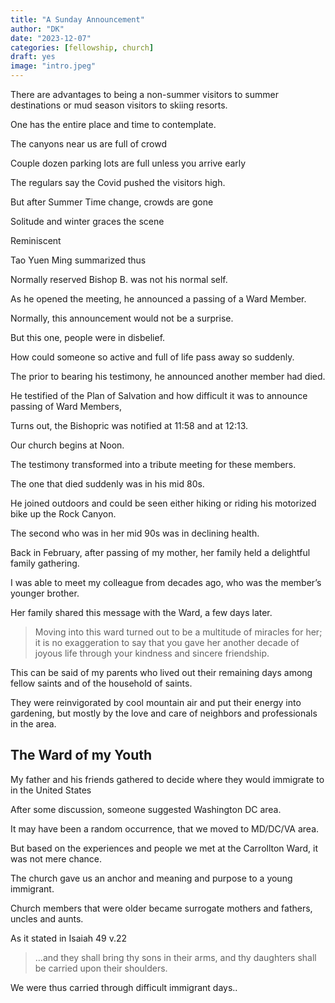 ```yaml
---
title: "A Sunday Announcement"
author: "DK"
date: "2023-12-07"
categories: [fellowship, church]
draft: yes
image: "intro.jpeg"
---
```


There are advantages to being a non-summer visitors to summer destinations or mud season visitors to skiing resorts.

One has the entire place and time to contemplate.

The canyons near us are full of crowd

Couple dozen parking lots are full unless you arrive early

The regulars say the Covid pushed the visitors high.

But after Summer Time change, crowds are gone

Solitude and winter graces the scene

Reminiscent

Tao Yuen Ming summarized thus

Normally reserved Bishop B. was not his normal self.

As he opened the meeting, he announced a passing of a Ward Member.

Normally, this announcement would not be a surprise.

But this one, people were in disbelief.

How could someone so active and full of life pass away so suddenly.

The prior to bearing his testimony, he announced another member had died.

He testified of the Plan of Salvation and how difficult it was to announce passing of Ward Members,

Turns out, the Bishopric was notified at 11:58 and at 12:13.

Our church begins at Noon.

The testimony transformed into a tribute meeting for these members.

The one that died suddenly was in his mid 80s.

He joined outdoors and could be seen either hiking or riding his motorized bike up the Rock Canyon.

The second who was in her mid 90s was in declining health.

Back in February, after passing of my mother, her family held a delightful family gathering.

I was able to meet my colleague from decades ago, who was the member's younger brother.

Her family shared this message with the Ward, a few days later.

> Moving into this ward turned out to be a multitude of miracles for her; it is no exaggeration to say that you gave her another decade of joyous life through your kindness and sincere friendship.

This can be said of my parents who lived out their remaining days among fellow saints and of the household of saints.

They were reinvigorated by cool mountain air and put their energy into gardening, but mostly by the love and care of neighbors and professionals in the area.

## The Ward of my Youth

My father and his friends gathered to decide where they would immigrate to in the United States

After some discussion, someone suggested Washington DC area.

It may have been a random occurrence, that we moved to MD/DC/VA area.

But based on the experiences and people we met at the Carrollton Ward, it was not mere chance.

The church gave us an anchor and meaning and purpose to a young immigrant.

Church members that were older became surrogate mothers and fathers, uncles and aunts.

As it stated in Isaiah 49 v.22

> ...and they shall bring thy sons in their arms, and thy daughters shall be carried upon their shoulders.

We were thus carried through difficult immigrant days..
